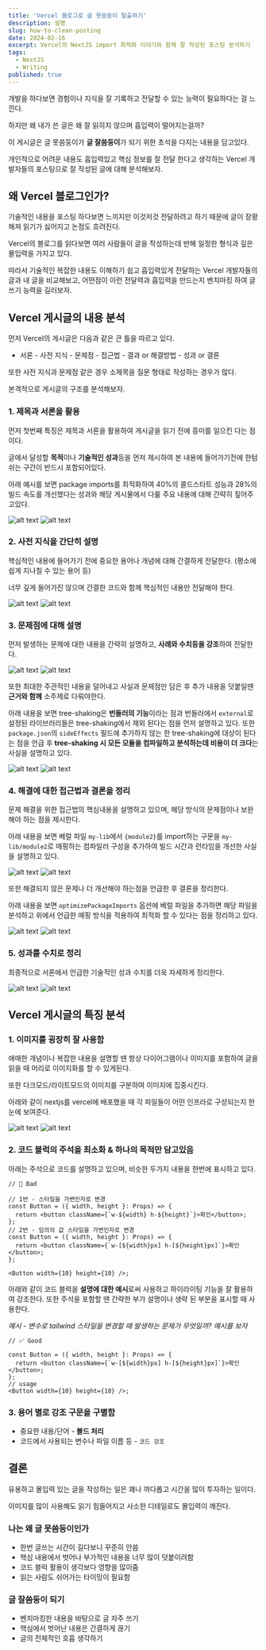 ```yaml
---
title: 'Vercel 블로그로 글 못씀둥이 탈출하기'
description: 설명
slug: how-to-clean-posting
date: 2024-02-16
excerpt: Vercel의 NextJS import 최적화 이야기와 함께 잘 작성된 포스팅 분석하기
tags:
  - NextJS
  - Writing
published: true
---
```


개발을 하다보면 경험이나 지식을 잘 기록하고 전달할 수 있는 능력이 필요하다는 걸 느낀다.

하지만 왜 내가 쓴 글은 왜 잘 읽히지 않으며 흡입력이 떨어지는걸까?

이 게시글은 글 못씀둥이가 **글 잘씀둥이**가 되기 위한 초석을 다지는 내용을 담고있다.

개인적으로 어려운 내용도 흡입력있고 핵심 정보를 잘 전달 한다고 생각하는 Vercel 개발자들의 포스팅으로 잘 작성된 글에 대해 분석해보자.

## 왜 Vercel 블로그인가?

기술적인 내용을 포스팅 하다보면 느끼지만 이것저것 전달하려고 하기 때문에 글이 장황해져 읽기가 싫어지고 논점도 흐려진다.

Vercel의 블로그를 읽다보면 여러 사람들이 글을 작성하는데 반해 일정한 형식과 깊은 몰입력을 가지고 있다.

따라서 기술적인 복잡한 내용도 이해하기 쉽고 흡입력있게 전달하는 Vercel 개발자들의 글과 내 글을 비교해보고, 어떤점이 이런 전달력과 흡입력을 만드는지 벤치마킹 하여 글쓰기 능력을 길러보자.

## Vercel 게시글의 내용 분석

먼저 Vercel의 게시글은 다음과 같은 큰 틀을 따르고 있다.

- 서론 - 사전 지식 - 문제점 - 접근법 - 결과 or 해결방법 - 성과 or 결론

또한 사전 지식과 문제점 같은 경우 소제목을 질문 형태로 작성하는 경우가 많다.

본격적으로 게시글의 구조를 분석해보자.

### 1. 제목과 서론을 활용

먼저 첫번째 특징은 제목과 서론을 활용하여 게시글을 읽기 전에 흥미를 일으킨 다는 점이다.

글에서 달성할 **목적**이나 **기술적인 성과**등을 먼저 제시하여 본 내용에 들어가기전에 한텀 쉬는 구간이 반드시 포함되어있다.

아래 예시를 보면 package imports를 최적화하여 40%의 콜드스타트 성능과 28%의 빌드 속도를 개선했다는 성과와 해당 게시물에서 다룰 주요 내용에 대해 간략히 짚어주고있다.

![alt text](/posts/how-to-clean-posting/1-light.png?width=850&height=600&mode=dark)
![alt text](/posts/how-to-clean-posting/1-dark.png?width=850&height=600)

<ImageCaption text="https://vercel.com/blog/how-we-optimized-package-imports-in-next-js" />

### 2. 사전 지식을 간단히 설명

핵심적인 내용에 들어가기 전에 중요한 용어나 개념에 대해 간결하게 전달한다. (평소에 쉽게 지나칠 수 있는 용어 등)

너무 깊게 들어가진 않으며 간결한 코드와 함께 핵심적인 내용만 전달해야 한다.

![alt text](/posts/how-to-clean-posting/3-light.png?width=850&height=600&mode=dark)
![alt text](/posts/how-to-clean-posting/3-dark.png?width=850&height=600)

<ImageCaption text="https://vercel.com/blog/how-we-optimized-package-imports-in-next-js" />

### 3. 문제점에 대해 설명

먼저 발생하는 문제에 대한 내용을 간략히 설명하고, **사례와 수치등을 강조**하여 전달한다.

![alt text](/posts/how-to-clean-posting/4-light.png?width=850&height=600&mode=dark)
![alt text](/posts/how-to-clean-posting/4-dark.png?width=850&height=600)

<ImageCaption text="https://vercel.com/blog/how-we-optimized-package-imports-in-next-js" />

또한 최대한 주관적인 내용을 덜어내고 사실과 문제점만 담은 후 추가 내용을 덧붙일땐 **근거와 함께** 소주제로 다뤄야한다.

아래 내용을 보면 tree-shaking은 **번들러의 기능**이라는 점과 번들러에서 `external`로 설정된 라이브러리들은 tree-shaking에서 제외 된다는 점을 먼저 설명하고 있다.
또한 `package.json`의 `sideEffects` 필드에 추가하지 않는 한 tree-shaking에 대상이 된다는 점을 언급 후 **tree-shaking 시 모든 모듈을 컴파일하고 분석하는데 비용이 더 크다**는 사실을 설명하고 있다.

![alt text](/posts/how-to-clean-posting/5-light.png?width=850&height=600&mode=dark)
![alt text](/posts/how-to-clean-posting/5-dark.png?width=850&height=600)

<ImageCaption text="https://vercel.com/blog/how-we-optimized-package-imports-in-next-js" />

### 4. 해결에 대한 접근법과 결론을 정리

문제 해결을 위한 접근법의 핵심내용을 설명하고 있으며, 해당 방식의 문제점이나 보완해야 하는 점을 제시한다.

아래 내용을 보면 베럴 파일 `my-lib`에서 `{module2}`를 import하는 구문을 `my-lib/module2`로 매핑하는 컴파일러 구성을 추가하여 빌드 시간과 런타임을 개선한 사실을 설명하고 있다.

![alt text](/posts/how-to-clean-posting/6-light.png?width=850&height=600&mode=dark)
![alt text](/posts/how-to-clean-posting/6-dark.png?width=850&height=600)

<ImageCaption text="https://vercel.com/blog/how-we-optimized-package-imports-in-next-js" />

또한 해결되지 않은 문제나 더 개선해야 하는점을 언급한 후 결론을 정리한다.

아래 내용을 보면 `optimizePackageImports` 옵션에 베럴 파일을 추가하면 해당 파일을 분석하고 위에서 언급한 매핑 방식을 적용하여 최적화 할 수 있다는 점을 정리하고 있다.

![alt text](/posts/how-to-clean-posting/7-light.png?width=850&height=600&mode=dark)
![alt text](/posts/how-to-clean-posting/7-dark.png?width=850&height=600)

<ImageCaption text="https://vercel.com/blog/how-we-optimized-package-imports-in-next-js" />

### 5. 성과를 수치로 정리

최종적으로 서론에서 언급한 기술적인 성과 수치를 더욱 자세하게 정리한다.

![alt text](/posts/how-to-clean-posting/8-light.png?width=850&height=600&mode=dark)
![alt text](/posts/how-to-clean-posting/8-dark.png?width=850&height=600)

<ImageCaption text="https://vercel.com/blog/how-we-optimized-package-imports-in-next-js" />

## Vercel 게시글의 특징 분석

### 1. 이미지를 굉장히 잘 사용함

애매한 개념이나 복잡한 내용을 설명할 땐 항상 다이어그램이나 이미지를 포함하여 글을 읽을 때 머리로 이미지화를 할 수 있게된다.

또한 다크모드/라이트모드의 이미지를 구분하여 이미지에 집중시킨다.

아래와 같이 nextjs를 vercel에 배포했을 때 각 파일들이 어떤 인프라로 구성되는지 한눈에 보여준다.

![alt text](/posts/how-to-clean-posting/9-light.png?width=850&height=600&mode=dark)
![alt text](/posts/how-to-clean-posting/9-dark.png?width=850&height=600)

<ImageCaption text="https://vercel.com/blog/framework-defined-infrastructure" />

### 2. 코드 블럭의 주석을 최소화 & 하나의 목적만 담고있음

아래는 주석으로 코드를 설명하고 있으며, 비슷한 두가지 내용을 한번에 표시하고 있다.

```tsx
// 🚨 Bad

// 1번 - 스타일을 가변인자로 변경
const Button = ({ width, height }: Props) => {
  return <button className={`w-${width} h-${height}`}>확인</button>;
};
// 2번 - 임의의 값 스타일을 가변인자로 변경
const Button = ({ width, height }: Props) => {
  return <button className={`w-[${width}px] h-[${height}px]`}>확인</button>;
};

<Button width={10} height={10} />;
```

아래와 같이 코드 블럭을 **설명에 대한 예시**로써 사용하고 하이라이팅 기능을 잘 활용하여 강조한다.
또한 주석을 포함할 땐 간략한 부가 설명이나 생략 된 부분을 표시할 때 사용한다.

_예시 - 변수로 tailwind 스타일을 변경할 때 발생하는 문제가 무엇일까? 예시를 보자_

```tsx {4}
// ✅ Good

const Button = ({ width, height }: Props) => {
  return <button className={`w-[${width}px] h-[${height}px]`}>확인</button>;
};
// usage
<Button width={10} height={10} />;
```

### 3. 용어 별로 강조 구문을 구별함

- 중요한 내용/단어 - **볼드 처리**
- 코드에서 사용되는 변수나 파일 이름 등 - `코드 강조`

## 결론

유용하고 몰입력 있는 글을 작성하는 일은 꽤나 까다롭고 시간을 많이 투자하는 일이다.

이미지를 많이 사용해도 읽기 힘들어지고 사소한 디테일로도 몰입력이 깨진다.

### 나는 왜 글 못씀둥이인가

- 한번 글쓰는 시간이 길다보니 꾸준히 안씀
- 핵심 내용에서 벗어나 부가적인 내용을 너무 많이 덧붙이려함
- 코드 블럭 활용이 생각보다 영향을 많이줌
- 읽는 사람도 쉬어가는 타이밍이 필요함

### 글 잘씀둥이 되기

- 벤치마킹한 내용을 바탕으로 글 자주 쓰기
- 핵심에서 벗어난 내용은 간결하게 끊기
- 글의 전체적인 호흡 생각하기
